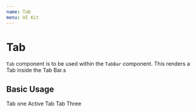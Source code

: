 ```yaml
---
name: Tab
menu: UI Kit
---
```





# Tab
`Tab` component is to be used within the `TabBar` component. This renders a Tab inside the Tab Bar.s

## Basic Usage
<Playground>
  <HorizontalGutter>
    <TabBar defaultActiveTab="one">
      <Tab tabId="one">Tab one</Tab>
      <Tab tabId="second">Active Tab</Tab>
      <Tab tabId="three">Tab Three</Tab>
    </TabBar>
  </HorizontalGutter>
</Playground>
